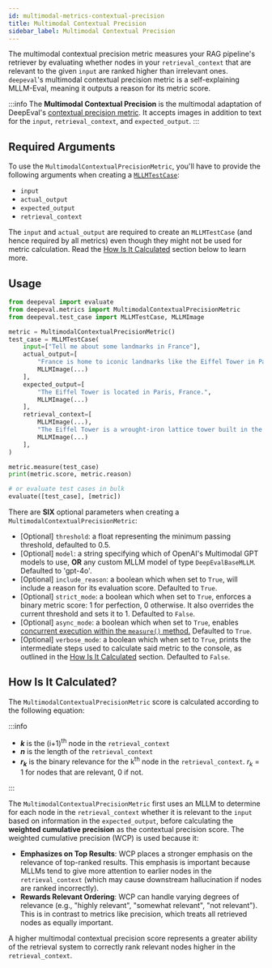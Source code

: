 ```yaml
---
id: multimodal-metrics-contextual-precision
title: Multimodal Contextual Precision
sidebar_label: Multimodal Contextual Precision
---
```


<head>
  <link
    rel="canonical"
    href="https://deepeval.com/docs/multimodal-metrics-contextual-precision"
  />
</head>


The multimodal contextual precision metric measures your RAG pipeline's retriever by evaluating whether nodes in your `retrieval_context` that are relevant to the given `input` are ranked higher than irrelevant ones. `deepeval`'s multimodal contextual precision metric is a self-explaining MLLM-Eval, meaning it outputs a reason for its metric score.

:::info
The **Multimodal Contextual Precision** is the multimodal adaptation of DeepEval's [contextual precision metric](/docs/metrics-contextual-precision). It accepts images in addition to text for the `input`, `retrieval_context`, and `expected_output`.
:::

## Required Arguments

To use the `MultimodalContextualPrecisionMetric`, you'll have to provide the following arguments when creating a [`MLLMTestCase`](/docs/evaluation-test-cases#mllm-test-case):

- `input`
- `actual_output`
- `expected_output`
- `retrieval_context`

The `input` and `actual_output` are required to create an `MLLMTestCase` (and hence required by all metrics) even though they might not be used for metric calculation. Read the [How Is It Calculated](#how-is-it-calculated) section below to learn more.

## Usage

```python
from deepeval import evaluate
from deepeval.metrics import MultimodalContextualPrecisionMetric
from deepeval.test_case import MLLMTestCase, MLLMImage

metric = MultimodalContextualPrecisionMetric()
test_case = MLLMTestCase(
    input=["Tell me about some landmarks in France"],
    actual_output=[
        "France is home to iconic landmarks like the Eiffel Tower in Paris.",
        MLLMImage(...)
    ],
    expected_output=[
        "The Eiffel Tower is located in Paris, France.",
        MLLMImage(...)
    ],
    retrieval_context=[
        MLLMImage(...),
        "The Eiffel Tower is a wrought-iron lattice tower built in the late 19th century.",
        MLLMImage(...)
    ],
)

metric.measure(test_case)
print(metric.score, metric.reason)

# or evaluate test cases in bulk
evaluate([test_case], [metric])
```

There are **SIX** optional parameters when creating a `MultimodalContextualPrecisionMetric`:

- [Optional] `threshold`: a float representing the minimum passing threshold, defaulted to 0.5.
- [Optional] `model`: a string specifying which of OpenAI's Multimodal GPT models to use, **OR** any custom MLLM model of type `DeepEvalBaseMLLM`. Defaulted to 'gpt-4o'.
- [Optional] `include_reason`: a boolean which when set to `True`, will include a reason for its evaluation score. Defaulted to `True`.
- [Optional] `strict_mode`: a boolean which when set to `True`, enforces a binary metric score: 1 for perfection, 0 otherwise. It also overrides the current threshold and sets it to 1. Defaulted to `False`.
- [Optional] `async_mode`: a boolean which when set to `True`, enables [concurrent execution within the `measure()` method.](/docs/metrics-introduction#measuring-metrics-in-async) Defaulted to `True`.
- [Optional] `verbose_mode`: a boolean which when set to `True`, prints the intermediate steps used to calculate said metric to the console, as outlined in the [How Is It Calculated](#how-is-it-calculated) section. Defaulted to `False`.

## How Is It Calculated?

The `MultimodalContextualPrecisionMetric` score is calculated according to the following equation:

<Equation formula="\text{Multimodal Contextual Precision} = \frac{1}{\text{Number of Relevant Nodes}} \sum_{k=1}^{n} \left( \frac{\text{Number of Relevant Nodes Up to Position } k}{k} \times r_{k} \right)" />

:::info

- **_k_** is the (i+1)<sup>th</sup> node in the `retrieval_context`
- **_n_** is the length of the `retrieval_context`
- **_r<sub>k</sub>_** is the binary relevance for the k<sup>th</sup> node in the `retrieval_context`. _r<sub>k</sub>_ = 1 for nodes that are relevant, 0 if not.

:::

The `MultimodalContextualPrecisionMetric` first uses an MLLM to determine for each node in the `retrieval_context` whether it is relevant to the `input` based on information in the `expected_output`, before calculating the **weighted cumulative precision** as the contextual precision score. The weighted cumulative precision (WCP) is used because it:

- **Emphasizes on Top Results**: WCP places a stronger emphasis on the relevance of top-ranked results. This emphasis is important because MLLMs tend to give more attention to earlier nodes in the `retrieval_context` (which may cause downstream hallucination if nodes are ranked incorrectly).
- **Rewards Relevant Ordering**: WCP can handle varying degrees of relevance (e.g., "highly relevant", "somewhat relevant", "not relevant"). This is in contrast to metrics like precision, which treats all retrieved nodes as equally important.

A higher multimodal contextual precision score represents a greater ability of the retrieval system to correctly rank relevant nodes higher in the `retrieval_context`.
